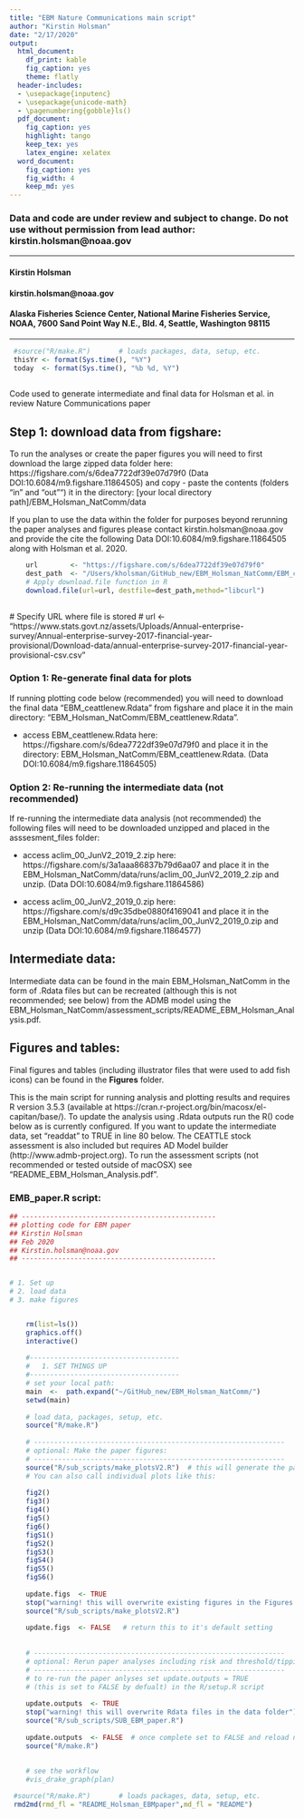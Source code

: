 ```yaml
---
title: "EBM Nature Communications main script"
author: "Kirstin Holsman"
date: "2/17/2020"
output:
  html_document:
    df_print: kable
    fig_caption: yes
    theme: flatly
  header-includes:
  - \usepackage{inputenc}
  - \usepackage{unicode-math}
  - \pagenumbering{gobble}ls()
  pdf_document:
    fig_caption: yes
    highlight: tango
    keep_tex: yes
    latex_engine: xelatex
  word_document:
    fig_caption: yes
    fig_width: 4
    keep_md: yes
---
```



### **Data and code are under review and subject to change. Do not use without permission from lead author: kirstin.holsman@noaa.gov**

---

#### Kirstin Holsman
#### kirstin.holsman@noaa.gov
#### Alaska Fisheries Science Center, National Marine Fisheries Service, NOAA, 7600 Sand Point Way N.E., Bld. 4, Seattle, Washington 98115

---
```r
 #source("R/make.R")       # loads packages, data, setup, etc.
 thisYr <- format(Sys.time(), "%Y")
 today  <- format(Sys.time(), "%b %d, %Y")
 
```

Code used to generate intermediate and final data for Holsman et al. in review Nature Communications paper

## Step 1: download data from figshare:

To run the analyses or create the paper figures you will need to first download the large zipped data folder here: https://figshare.com/s/6dea7722df39e07d79f0 (Data DOI:10.6084/m9.figshare.11864505) and copy - paste the contents (folders "in" and "out"") it in the directory: 
[your local directory path]/EBM_Holsman_NatComm/data 

If you plan to use the data within the folder for purposes beyond rerunning the paper analyses and figures please contact kirstin.holsman@noaa.gov and provide the cite the following Data DOI:10.6084/m9.figshare.11864505 along with Holsman et al. 2020.

```r


    url        <- "https://figshare.com/s/6dea7722df39e07d79f0"
    dest_path  <- "/Users/kholsman/GitHub_new/EBM_Holsman_NatComm/EBM_ceattlenew.Rdata"
    # Apply download.file function in R
    download.file(url=url, destfile=dest_path,method="libcurl")
    

```



  # Specify URL where file is stored
#    url <- "https://www.stats.govt.nz/assets/Uploads/Annual-enterprise-survey/Annual-enterprise-survey-2017-financial-year-provisional/Download-data/annual-enterprise-survey-2017-financial-year-provisional-csv.csv"



### Option 1: Re-generate final data for plots
If running plotting code below (recommended) you will need to download the final data "EBM_ceattlenew.Rdata" from figshare and place it in the main directory: "EBM_Holsman_NatComm/EBM_ceattlenew.Rdata".

* access EBM_ceattlenew.Rdata here: https://figshare.com/s/6dea7722df39e07d79f0 and place it in the directory: EBM_Holsman_NatComm/EBM_ceattlenew.Rdata. 
(Data DOI:10.6084/m9.figshare.11864505)

### Option 2: Re-running the intermediate data (not recommended)
If re-running the intermediate data analysis (not recommended) the following files will need to be downloaded unzipped and placed in the asssesment_files folder:

* access aclim_00_JunV2_2019_2.zip here: https://figshare.com/s/3a1aaa86837b79d6aa07 and place it in the EBM_Holsman_NatComm/data/runs/aclim_00_JunV2_2019_2.zip and unzip.
(Data DOI:10.6084/m9.figshare.11864586)

* access aclim_00_JunV2_2019_0.zip here: https://figshare.com/s/d9c35dbe0880f4169041 and place it in the EBM_Holsman_NatComm/data/runs/aclim_00_JunV2_2019_0.zip and unzip
(Data DOI:10.6084/m9.figshare.11864577)


## Intermediate data:
Intermediate data can be found in the main EBM_Holsman_NatComm in the form of .Rdata files but can be recreated (although this is not recommended; see below) from the ADMB model using the EBM_Holsman_NatComm/assessment_scripts/README_EBM_Holsman_Analysis.pdf.

## Figures and tables:
Final figures and tables (including illustrator files that were used to add fish icons) can be found in the **Figures** folder.


This is the main script for running analysis and plotting results and requires R version 3.5.3 (available at https://cran.r-project.org/bin/macosx/el-capitan/base/). To update the analysis using .Rdata outputs run the R() code below as is currently configured. If you want to update the intermediate data, set "readdat" to TRUE in line 80 below. The CEATTLE stock assessment is also included but requires AD Model builder (http://www.admb-project.org). To run the assessment scripts (not recommended or tested outside of macOSX) see "README_EBM_Holsman_Analysis.pdf".

### EMB_paper.R script:

```r

## ------------------------------------------------
## plotting code for EBM paper 
## Kirstin Holsman 
## Feb 2020
## Kirstin.holsman@noaa.gov
## ------------------------------------------------


# 1. Set up
# 2. load data
# 3. make figures


    rm(list=ls())
    graphics.off()
    interactive()
      
    #-------------------------------------
    #   1. SET THINGS UP
    #------------------------------------- 
    # set your local path:
    main  <-  path.expand("~/GitHub_new/EBM_Holsman_NatComm/")
    setwd(main)
    
    # load data, packages, setup, etc.
    source("R/make.R")
    
    # --------------------------------------------------------------
    # optional: Make the paper figures:
    # --------------------------------------------------------------
    source("R/sub_scripts/make_plotsV2.R")  # this will generate the paper figures without overwriting them
    # You can also call individual plots like this:
    
    fig2()
    fig3()
    fig4()
    fig5()
    fig6()
    figS1()
    figS2()
    figS3()
    figS4()
    figS5()
    figS6()
    
    update.figs  <- TRUE  
    stop("warning! this will overwrite existing figures in the Figures folder")
    source("R/sub_scripts/make_plotsV2.R")
    
    update.figs  <- FALSE   # return this to it's default setting
    
    
    # --------------------------------------------------------------
    # optional: Rerun paper analyses including risk and threshold/tipping points
    # --------------------------------------------------------------
    # to re-run the paper anlyses set update.outputs = TRUE 
    # (this is set to FALSE by defualt) in the R/setup.R script
    
    update.outputs  <- TRUE  
    stop("warning! this will overwrite Rdata files in the data folder")
    source("R/sub_scripts/SUB_EBM_paper.R")
    
    update.outputs  <- FALSE  # once complete set to FALSE and reload new datafiles:
    source("R/make.R")
    
   
    # see the workflow
    #vis_drake_graph(plan)


```



```r
 #source("R/make.R")       # loads packages, data, setup, etc.
 rmd2md(rmd_fl = "README_Holsman_EBMpaper",md_fl = "README")
```

